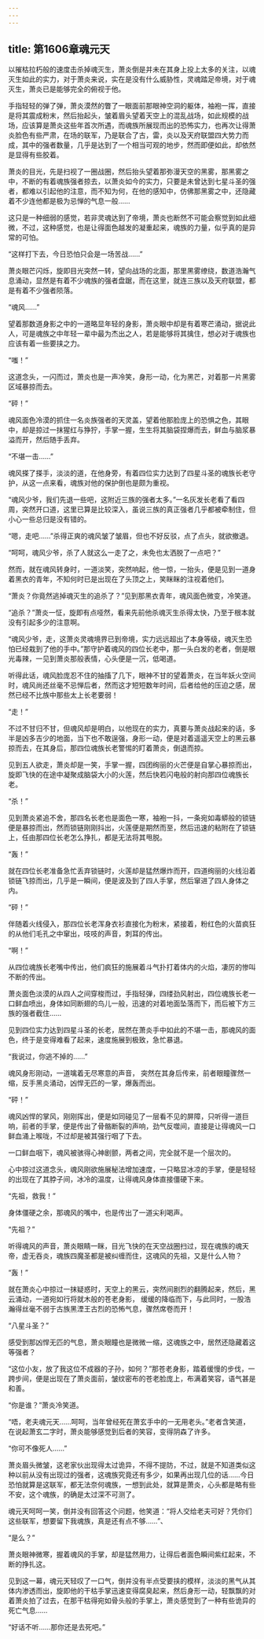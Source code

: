 ```yaml
---
---
---
```

title: 第1606章魂元天
---



以摧枯拉朽般的速度击杀掉魂灭生，萧炎倒是并未在其身上投上太多的关注，以魂灭生如此的实力，对于萧炎来说，实在是没有什么威胁性，灵魂踏足帝境，对于魂灭生，萧炎已是能够完全的俯视于他。

手指轻轻的弹了弹，萧炎漠然的瞥了一眼面前那眼神空洞的躯体，袖袍一挥，直接是将其震成粉末，然后抬起头，皱着眉头望着天空上的混乱战场，如此规模的战场，应该算是萧炎这些年首次所遇，而魂族所展现而出的恐怖实力，也再次让得萧炎脸色有些严肃，在场的联军，乃是联合了古，雷，炎以及天府联盟四大势力而成，其中的强者数量，几乎是达到了一个相当可观的地步，然而即便如此，却依然是显得有些胶着。

萧炎的目光，先是扫视了一圈战圈，然后抬头望着那弥漫天空的黑雾，那黑雾之中，不断的有着魂族强者掠去，以萧炎如今的实力，只要是未曾达到七星斗圣的强者，都难以引起他的注意，而不知为何，在他的感知中，仿佛那黑雾之中，还隐藏着不少连他都是极为忌惮的气息一般……

这只是一种细弱的感觉，若非灵魂达到了帝境，萧炎也断然不可能会察觉到如此细微，不过，这种感觉，也是让得面色越发的凝重起来，魂族的力量，似乎真的是异常的可怕。

“这样打下去，今日恐怕只会是一场苦战……”

萧炎眼芒闪烁，旋即目光突然一转，望向战场的北面，那里黑雾缭绕，数道浩瀚气息涌动，显然是有着不少魂族的强者盘踞，而在这里，就连三族以及天府联盟，都是有着不少强者陨落。

“魂风……”

望着那数道身影之中的一道略显年轻的身影，萧炎眼中却是有着寒芒涌动，据说此人，可是魂族之中年轻一辈中最为杰出之人，若是能够将其擒住，想必对于魂族也应该有着一些要挟之力。

“嗤！”

这道念头，一闪而过，萧炎也是一声冷笑，身形一动，化为黑芒，对着那一片黑雾区域暴掠而去。

“砰！”

魂风面色冷漠的抓住一名炎族强者的天灵盖，望着他那脸庞上的恐惧之色，其眼中，却是掠过一抹猩红与狰狞，手掌一握，生生将其脑袋捏爆而去，鲜血与脑浆暴溢而开，然后随手丢弃。

“不堪一击……”

魂风搽了搽手，淡淡的道，在他身旁，有着四位实力达到了四星斗圣的魂族长老守护，从这一点来看，魂族对他的保护倒也是颇为重视。

“魂风少爷，我们先退一些吧，这附近三族的强者太多。”一名灰发长老看了看四周，突然开口道，这里已算是比较深入，虽说三族的真正强者几乎都被牵制住，但小心一些总归是没有错的。

“嗯，走吧……”杀得正爽的魂风皱了皱眉，但也不好反驳，点了点头，就欲撤退。

“呵呵，魂风少爷，杀了人就这么一走了之，未免也太洒脱了一点吧？”

然而，就在魂风转身时，一道淡笑，突然响起，他一惊，一抬头，便是见到一道身着黑衣的青年，不知何时已是出现在了头顶之上，笑眯眯的注视着他们。

“萧炎？你竟然逃掉魂灭生的追杀了？”见到那黑衣青年，魂风面色微变，冷笑道。

“追杀？”萧炎一怔，旋即有点哑然，看来先前他杀魂灭生杀得太快，乃至于根本就没有引起多少的注意啊。

“魂风少爷，走，这萧炎灵魂境界已到帝境，实力远远超出了本身等级，魂灭生恐怕已经栽到了他的手中。”那守护着魂风的四位长老中，那一头白发的老者，倒是眼光毒辣，一见到萧炎那般表情，心头便是一沉，低喝道。

听得此话，魂风脸庞忍不住的抽搐了几下，眼神不甘的望着萧炎，在当年妖火空间时，魂风尚还丝毫不忌惮后者，然而这才短短数年时间，后者给他的压迫之感，居然已经不比族中那些太上长老要弱！

“走！”

不过不甘归不甘，但魂风却是明白，以他现在的实力，真要与萧炎战起来的话，多半是凶多吉少的地面，当下也不敢逞强，身形一动，便是对着遥遥天空上的黑云暴掠而去，在其身后，那四位魂族长老警惕的盯着萧炎，倒退而掠。

见到五人欲走，萧炎却是一笑，手掌一握，四团绚丽的火芒便是自掌心暴掠而出，旋即飞快的在途中凝聚成脑袋大小的火莲，然后快若闪电般的射向那四位魂族长老。

“杀！”

见到萧炎紧追不舍，那四名长老也是面色一寒，袖袍一抖，一条宛如毒蟒般的锁链便是暴掠而出，然而锁链刚刚抖出，火莲便是期然而至，然后迅速的粘附在了锁链上，任由那四位长老怎么挣扎，都是无法将其甩脱。

“轰！”

就在四位长老准备急忙丢弃锁链时，火莲却是猛然爆炸而开，四道绚丽的火线沿着锁链飞掠而出，几乎是一瞬间，便是波及到了四人手掌，然后窜进了四人身体之内。

“砰！”

伴随着火线侵入，那四位长老浑身衣衫直接化为粉末，紧接着，粉红色的火苗疯狂的从他们毛孔之中窜出，吱吱的声音，刺耳的传出。

“啊！”

从四位魂族长老嘴中传出，他们疯狂的施展着斗气扑打着体内的火焰，凄厉的惨叫不断的传出。

萧炎面色淡漠的从四人之间穿梭而过，手指轻弹，四缕劲风射出，四位魂族长老一口鲜血喷出，身体如同断翅的鸟儿一般，迅速的对着地面坠落而下，而后被下方三族的强者截住……

见到四位实力达到四星斗圣的长老，居然在萧炎手中如此的不堪一击，那魂风的面色，终于是变得难看了起来，速度施展到极致，急忙暴退。

“我说过，你逃不掉的……”

魂风身形刚动，一道噙着无尽寒意的声音， 突然在其身后传来，前者眼瞳骤然一缩，反手黑炎涌动，凶悍无匹的一掌，爆轰而出。

“砰！”

魂风凶悍的掌风，刚刚挥出，便是如同碰见了一层看不见的屏障，只听得一道巨响，前者的手掌，便是传出了骨骼断裂的声响，劲气反噬间，直接是让得魂风一口鲜血涌上喉咙，不过却是被其强行咽了下去。

一口鲜血咽下，魂风被骇得心神剧颤，两者之间，完全就不是一个层次的。

心中掠过这道念头，魂风刚欲施展秘法增加速度，一只略显冰凉的手掌，便是轻轻的出现在了其脖子间，冰冷的温度，让得魂风身体直接僵硬下来。

“先祖，救我！”

身体僵硬之余，那魂风的嘴中，也是传出了一道尖利喝声。

“先祖？”

听得魂风的声音，萧炎眼睛一眯，目光飞快的在天空战圈扫过，现在魂族的魂天帝，虚无吞炎，魂族四魔圣都是被纠缠而住，这魂风的先祖，又是什么人物？

“轰！”

就在萧炎心中掠过一抹疑惑时，天空上的黑云，突然间剧烈的翻腾起来，然后，黑云涌动，一道宛如行将就木般的苍老身影， 缓缓的降临而下，与此同时，一股浩瀚得丝毫不弱于古族黑湮王古烈的恐怖气息，骤然席卷而开！

“八星斗圣？”

感受到那凶悍无匹的气息，萧炎眼瞳也是微微一缩，这魂族之中，居然还隐藏着这等强者？

“这位小友，放了我这位不成器的子孙，如何？”那苍老身影，踏着缓慢的步伐，一跨步间，便是出现在了萧炎面前，皱纹密布的苍老脸庞上，布满着笑容，语气甚是和善。

“你是谁？”萧炎冷笑道。

“唔，老夫魂元天……呵呵，当年曾经死在萧玄手中的一无用老头。”老者含笑道，在说起萧玄二字时，萧炎能够感觉到后者的笑容，变得阴森了许多。

“你可不像死人……”

萧炎眉头微皱，这老家伙出现得太过诡异，不得不提防，不过，就是不知道类似这种以前从没有出现过的强者，这魂族究竟还有多少，如果再出现几位的话……今日恐怕就算是这联军，都无法奈何魂族，一想到此处，就算是萧炎，心头都是略有些不安，这个魂族，的确是太过深不可测了。

魂元天呵呵一笑，倒并没有回答这个问题，他笑道：“将人交给老夫可好？凭你们这些联军，想要留下我魂族，真是还有点不够……”、

“是么？”

萧炎眼神微寒，握着魂风的手掌，却是猛然用力，让得后者面色瞬间紫红起来，不断的挣扎这。

见到这一幕，魂元天轻叹了一口气，倒并没有半点受要挟的模样，淡淡的黑气从其体内渗透而出，旋即他的干枯手掌迅速变得腐臭起来，然后身形一动，轻飘飘的对着萧炎拍了过去，在那干枯得宛如骨头般的手掌上，萧炎感觉到了一种有些诡异的死亡气息……

“好话不听……那你还是去死吧。”